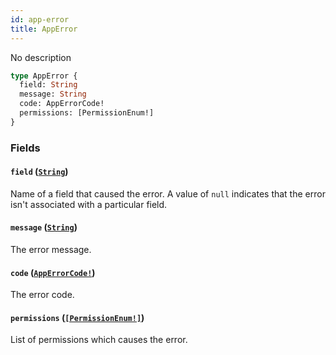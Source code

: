 ```yaml
---
id: app-error
title: AppError
---
```


No description

```graphql
type AppError {
  field: String
  message: String
  code: AppErrorCode!
  permissions: [PermissionEnum!]
}
```

### Fields

#### `field` ([`String`](/developer/api-reference/scalars/string.mdx))

Name of a field that caused the error. A value of `null` indicates that the error isn't associated with a particular field.

#### `message` ([`String`](/developer/api-reference/scalars/string.mdx))

The error message.

#### `code` ([`AppErrorCode!`](/developer/api-reference/enums/app-error-code.mdx))

The error code.

#### `permissions` ([`[PermissionEnum!]`](/developer/api-reference/enums/permission-enum.mdx))

List of permissions which causes the error.
